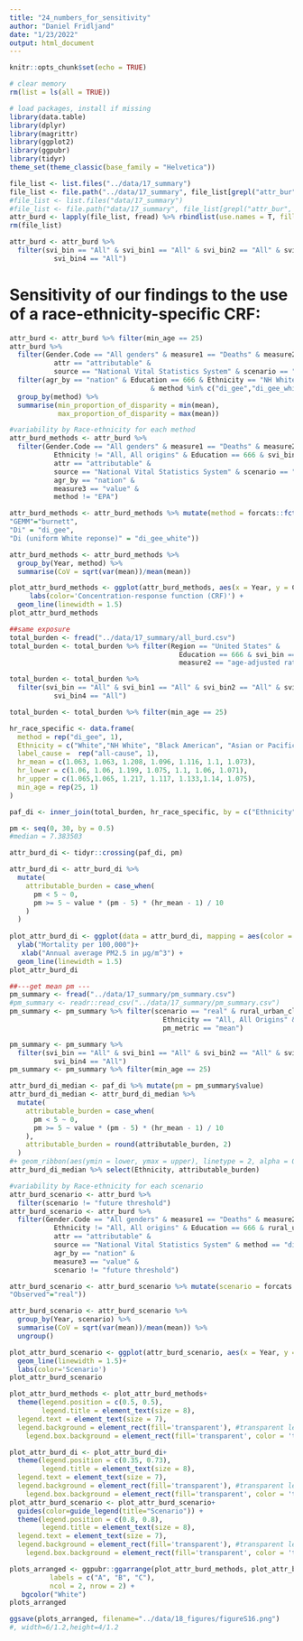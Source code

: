 ```yaml
---
title: "24_numbers_for_sensitivity"
author: "Daniel Fridljand"
date: "1/23/2022"
output: html_document
---
```


```r
knitr::opts_chunk$set(echo = TRUE)
```

```r
# clear memory
rm(list = ls(all = TRUE))

# load packages, install if missing
library(data.table)
library(dplyr)
library(magrittr)
library(ggplot2)
library(ggpubr)
library(tidyr)
theme_set(theme_classic(base_family = "Helvetica"))
```

```r
file_list <- list.files("../data/17_summary")
file_list <- file.path("../data/17_summary", file_list[grepl("attr_bur", file_list)])
#file_list <- list.files("data/17_summary")
#file_list <- file.path("data/17_summary", file_list[grepl("attr_bur", file_list)])
attr_burd <- lapply(file_list, fread) %>% rbindlist(use.names = T, fill = TRUE)
rm(file_list)
```

```r
attr_burd <- attr_burd %>%
  filter(svi_bin == "All" & svi_bin1 == "All" & svi_bin2 == "All" & svi_bin3 == "All" &
           svi_bin4 == "All")
```

# Sensitivity of our findings to the use of a race-ethnicity-specific CRF:
```r
attr_burd <- attr_burd %>% filter(min_age == 25)
attr_burd %>%
  filter(Gender.Code == "All genders" & measure1 == "Deaths" & measure2 == "age-adjusted rate per 100,000" &
           attr == "attributable" &
           source == "National Vital Statistics System" & scenario == "real") %>% 
  filter(agr_by == "nation" & Education == 666 & Ethnicity == "NH White" & measure3 == "proportion of disparity to Black or African American attributable" & svi_bin == "All" & rural_urban_class == "All"
                                   & method %in% c("di_gee","di_gee_white") & Year %in% 2000:2015) %>%
  group_by(method) %>%
  summarise(min_proportion_of_disparity = min(mean),
            max_proportion_of_disparity = max(mean))

```

```r
#variability by Race-ethnicity for each method
attr_burd_methods <- attr_burd %>%
  filter(Gender.Code == "All genders" & measure1 == "Deaths" & measure2 == "age-adjusted rate per 100,000" &
           Ethnicity != "All, All origins" & Education == 666 & svi_bin == "All" & rural_urban_class == "All" &
           attr == "attributable" &
           source == "National Vital Statistics System" & scenario == "real" &
           agr_by == "nation" & 
           measure3 == "value" &
           method != "EPA")

attr_burd_methods <- attr_burd_methods %>% mutate(method = forcats::fct_recode(method,
"GEMM"="burnett",
"Di" = "di_gee",
"Di (uniform White reponse)" = "di_gee_white"))

attr_burd_methods <- attr_burd_methods %>% 
  group_by(Year, method) %>%
  summarise(CoV = sqrt(var(mean))/mean(mean))

plot_attr_burd_methods <- ggplot(attr_burd_methods, aes(x = Year, y = CoV, color = method)) +
     labs(color='Concentration-response function (CRF)') +
  geom_line(linewidth = 1.5)
plot_attr_burd_methods
```

```r
##same exposure
total_burden <- fread("../data/17_summary/all_burd.csv")
total_burden <- total_burden %>% filter(Region == "United States" & 
                                          Education == 666 & svi_bin == "All" & rural_urban_class == "All" & measure1 == "Deaths" &
                                          measure2 == "age-adjusted rate per 100,000" & Year == 2016)

total_burden <- total_burden %>%
  filter(svi_bin == "All" & svi_bin1 == "All" & svi_bin2 == "All" & svi_bin3 == "All" &
           svi_bin4 == "All")

total_burden <- total_burden %>% filter(min_age == 25)

hr_race_specific <- data.frame(
  method = rep("di_gee", 1),
  Ethnicity = c("White","NH White", "Black American", "Asian or Pacific Islander", "Hispanic or Latino White", "American Indian or Alaska Native", "All"), # TODO
  label_cause =  rep("all-cause", 1),
  hr_mean = c(1.063, 1.063, 1.208, 1.096, 1.116, 1.1, 1.073),
  hr_lower = c(1.06, 1.06, 1.199, 1.075, 1.1, 1.06, 1.071),
  hr_upper = c(1.065,1.065, 1.217, 1.117, 1.133,1.14, 1.075),
  min_age = rep(25, 1)
)

paf_di <- inner_join(total_burden, hr_race_specific, by = c("Ethnicity"))

pm <- seq(0, 30, by = 0.5)
#median = 7.383503

attr_burd_di <- tidyr::crossing(paf_di, pm)

attr_burd_di <- attr_burd_di %>%
  mutate(
    attributable_burden = case_when(
      pm < 5 ~ 0,
      pm >= 5 ~ value * (pm - 5) * (hr_mean - 1) / 10
    )
  ) 
  
plot_attr_burd_di <- ggplot(data = attr_burd_di, mapping = aes(color = Ethnicity, x = pm, y = attributable_burden)) +
  ylab("Mortality per 100,000")+
   xlab("Annual average PM2.5 in μg/m^3") +
  geom_line(linewidth = 1.5)
plot_attr_burd_di
```

```r
##---get mean pm ---
pm_summary <- fread("../data/17_summary/pm_summary.csv")
#pm_summary <- readr::read_csv("../data/17_summary/pm_summary.csv") 
pm_summary <- pm_summary %>% filter(scenario == "real" & rural_urban_class == "All" & Region == "United States" &
                                      Ethnicity == "All, All Origins" & Education == 666 & Year == 2016 &
                                      pm_metric == "mean")

pm_summary <- pm_summary %>%
  filter(svi_bin == "All" & svi_bin1 == "All" & svi_bin2 == "All" & svi_bin3 == "All" &
           svi_bin4 == "All")
pm_summary <- pm_summary %>% filter(min_age == 25)

attr_burd_di_median <- paf_di %>% mutate(pm = pm_summary$value)
attr_burd_di_median <- attr_burd_di_median %>%
  mutate(
    attributable_burden = case_when(
      pm < 5 ~ 0,
      pm >= 5 ~ value * (pm - 5) * (hr_mean - 1) / 10
    ),
    attributable_burden = round(attributable_burden, 2)
  )
#+ geom_ribbon(aes(ymin = lower, ymax = upper), linetype = 2, alpha = 0, show.legend = FALSE) 
attr_burd_di_median %>% select(Ethnicity, attributable_burden)
```

```r
#variability by Race-ethnicity for each scenario
attr_burd_scenario <- attr_burd %>% 
  filter(scenario != "future threshold")
attr_burd_scenario <- attr_burd %>%
  filter(Gender.Code == "All genders" & measure1 == "Deaths" & measure2 == "age-adjusted rate per 100,000" &
           Ethnicity != "All, All origins" & Education == 666 & rural_urban_class == "All" &
           attr == "attributable" &
           source == "National Vital Statistics System" & method == "di_gee" &
           agr_by == "nation" & 
           measure3 == "value" &
           scenario != "future threshold")

attr_burd_scenario <- attr_burd_scenario %>% mutate(scenario = forcats::fct_recode(scenario,
"Observed"="real"))

attr_burd_scenario <- attr_burd_scenario %>%
  group_by(Year, scenario) %>%
  summarise(CoV = sqrt(var(mean))/mean(mean)) %>%
  ungroup()

plot_attr_burd_scenario <- ggplot(attr_burd_scenario, aes(x = Year, y = CoV, color = scenario)) +
  geom_line(linewidth = 1.5)+
  labs(color='Scenario')
plot_attr_burd_scenario
```

```r
plot_attr_burd_methods <- plot_attr_burd_methods+ 
  theme(legend.position = c(0.5, 0.5),
        legend.title = element_text(size = 8),
  legend.text = element_text(size = 7),
  legend.background = element_rect(fill='transparent'), #transparent legend bg
    legend.box.background = element_rect(fill='transparent', color = 'transparent') )

plot_attr_burd_di <- plot_attr_burd_di+ 
  theme(legend.position = c(0.35, 0.73),
        legend.title = element_text(size = 8),
  legend.text = element_text(size = 7),
  legend.background = element_rect(fill='transparent'), #transparent legend bg
    legend.box.background = element_rect(fill='transparent', color = 'transparent'))
plot_attr_burd_scenario <- plot_attr_burd_scenario+ 
  guides(color=guide_legend(title="Scenario")) +
  theme(legend.position = c(0.8, 0.8),
        legend.title = element_text(size = 8),
  legend.text = element_text(size = 7),
  legend.background = element_rect(fill='transparent'), #transparent legend bg
    legend.box.background = element_rect(fill='transparent', color = 'transparent'))
```

```r
plots_arranged <- ggpubr::ggarrange(plot_attr_burd_methods, plot_attr_burd_di, plot_attr_burd_scenario , 
          labels = c("A", "B", "C"),
          ncol = 2, nrow = 2) +
   bgcolor("White")
plots_arranged
```

```r
ggsave(plots_arranged, filename="../data/18_figures/figureS16.png")
#, width=6/1.2,height=4/1.2
```

